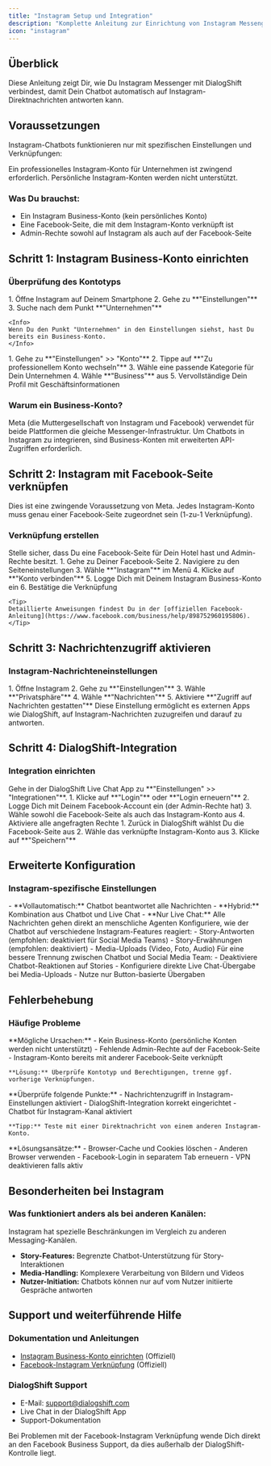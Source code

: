 ```yaml
---
title: "Instagram Setup und Integration"
description: "Komplette Anleitung zur Einrichtung von Instagram Messenger für DialogShift"
icon: "instagram"
---
```


## Überblick

Diese Anleitung zeigt Dir, wie Du Instagram Messenger mit DialogShift verbindest, damit Dein Chatbot automatisch auf Instagram-Direktnachrichten antworten kann.

## Voraussetzungen

Instagram-Chatbots funktionieren nur mit spezifischen Einstellungen und Verknüpfungen:

<Note>
Ein professionelles Instagram-Konto für Unternehmen ist zwingend erforderlich. Persönliche Instagram-Konten werden nicht unterstützt.
</Note>

### Was Du brauchst:
- Ein Instagram Business-Konto (kein persönliches Konto)
- Eine Facebook-Seite, die mit dem Instagram-Konto verknüpft ist
- Admin-Rechte sowohl auf Instagram als auch auf der Facebook-Seite

## Schritt 1: Instagram Business-Konto einrichten

### Überprüfung des Kontotyps

<Steps>
  <Step title="Aktuellen Kontotyp prüfen">
    1. Öffne Instagram auf Deinem Smartphone
    2. Gehe zu **"Einstellungen"**
    3. Suche nach dem Punkt **"Unternehmen"**
    
    <Info>
    Wenn Du den Punkt "Unternehmen" in den Einstellungen siehst, hast Du bereits ein Business-Konto.
    </Info>
  </Step>
  
  <Step title="Auf Business-Konto wechseln" condition="Falls noch kein Business-Konto">
    1. Gehe zu **"Einstellungen" >> "Konto"**
    2. Tippe auf **"Zu professionellem Konto wechseln"**
    3. Wähle eine passende Kategorie für Dein Unternehmen
    4. Wähle **"Business"** aus
    5. Vervollständige Dein Profil mit Geschäftsinformationen
  </Step>
</Steps>

### Warum ein Business-Konto?

<Accordion title="Technische Hintergründe">
  Meta (die Muttergesellschaft von Instagram und Facebook) verwendet für beide Plattformen die gleiche Messenger-Infrastruktur. Um Chatbots in Instagram zu integrieren, sind Business-Konten mit erweiterten API-Zugriffen erforderlich.
</Accordion>

## Schritt 2: Instagram mit Facebook-Seite verknüpfen

<Warning>
Dies ist eine zwingende Voraussetzung von Meta. Jedes Instagram-Konto muss genau einer Facebook-Seite zugeordnet sein (1-zu-1 Verknüpfung).
</Warning>

### Verknüpfung erstellen

<Steps>
  <Step title="Facebook-Seite vorbereiten">
    Stelle sicher, dass Du eine Facebook-Seite für Dein Hotel hast und Admin-Rechte besitzt.
  </Step>
  
  <Step title="Instagram verknüpfen">
    1. Gehe zu Deiner Facebook-Seite
    2. Navigiere zu den Seiteneinstellungen
    3. Wähle **"Instagram"** im Menü
    4. Klicke auf **"Konto verbinden"**
    5. Logge Dich mit Deinem Instagram Business-Konto ein
    6. Bestätige die Verknüpfung
    
    <Tip>
    Detaillierte Anweisungen findest Du in der [offiziellen Facebook-Anleitung](https://www.facebook.com/business/help/898752960195806).
    </Tip>
  </Step>
</Steps>

## Schritt 3: Nachrichtenzugriff aktivieren

### Instagram-Nachrichteneinstellungen

<Steps>
  <Step title="Nachrichten-Zugriff erlauben">
    1. Öffne Instagram
    2. Gehe zu **"Einstellungen"**
    3. Wähle **"Privatsphäre"**
    4. Wähle **"Nachrichten"**
    5. Aktiviere **"Zugriff auf Nachrichten gestatten"**
  </Step>
</Steps>

<Info>
Diese Einstellung ermöglicht es externen Apps wie DialogShift, auf Instagram-Nachrichten zuzugreifen und darauf zu antworten.
</Info>

## Schritt 4: DialogShift-Integration

### Integration einrichten

<Steps>
  <Step title="DialogShift App öffnen">
    Gehe in der DialogShift Live Chat App zu **"Einstellungen" >> "Integrationen"**.
  </Step>
  
  <Step title="Facebook/Instagram Login">
    1. Klicke auf **"Login"** oder **"Login erneuern"** 
    2. Logge Dich mit Deinem Facebook-Account ein (der Admin-Rechte hat)
    3. Wähle sowohl die Facebook-Seite als auch das Instagram-Konto aus
    4. Aktiviere alle angefragten Rechte
  </Step>
  
  <Step title="Integration speichern">
    1. Zurück in DialogShift wählst Du die Facebook-Seite aus
    2. Wähle das verknüpfte Instagram-Konto aus
    3. Klicke auf **"Speichern"**
  </Step>
</Steps>

## Erweiterte Konfiguration

### Instagram-spezifische Einstellungen

<Tabs>
  <Tab title="Chatbot-Modi">
    - **Vollautomatisch:** Chatbot beantwortet alle Nachrichten
    - **Hybrid:** Kombination aus Chatbot und Live Chat
    - **Nur Live Chat:** Alle Nachrichten gehen direkt an menschliche Agenten
  </Tab>
  
  <Tab title="Story-Interaktionen">
    Konfiguriere, wie der Chatbot auf verschiedene Instagram-Features reagiert:
    - Story-Antworten (empfohlen: deaktiviert für Social Media Teams)
    - Story-Erwähnungen (empfohlen: deaktiviert)
    - Media-Uploads (Video, Foto, Audio)
  </Tab>
  
  <Tab title="Social Media Team Setup">
    Für eine bessere Trennung zwischen Chatbot und Social Media Team:
    - Deaktiviere Chatbot-Reaktionen auf Stories
    - Konfiguriere direkte Live Chat-Übergabe bei Media-Uploads
    - Nutze nur Button-basierte Übergaben
  </Tab>
</Tabs>

## Fehlerbehebung

### Häufige Probleme

<AccordionGroup>
  <Accordion title="Instagram-Konto kann nicht verknüpft werden">
    **Mögliche Ursachen:**
    - Kein Business-Konto (persönliche Konten werden nicht unterstützt)
    - Fehlende Admin-Rechte auf der Facebook-Seite
    - Instagram-Konto bereits mit anderer Facebook-Seite verknüpft
    
    **Lösung:** Überprüfe Kontotyp und Berechtigungen, trenne ggf. vorherige Verknüpfungen.
  </Accordion>
  
  <Accordion title="Chatbot antwortet nicht auf Instagram">
    **Überprüfe folgende Punkte:**
    - Nachrichtenzugriff in Instagram-Einstellungen aktiviert
    - DialogShift-Integration korrekt eingerichtet
    - Chatbot für Instagram-Kanal aktiviert
    
    **Tipp:** Teste mit einer Direktnachricht von einem anderen Instagram-Konto.
  </Accordion>
  
  <Accordion title="Login-Probleme bei der Integration">
    **Lösungsansätze:**
    - Browser-Cache und Cookies löschen
    - Anderen Browser verwenden
    - Facebook-Login in separatem Tab erneuern
    - VPN deaktivieren falls aktiv
  </Accordion>
</AccordionGroup>

## Besonderheiten bei Instagram

### Was funktioniert anders als bei anderen Kanälen:

<Note>
Instagram hat spezielle Beschränkungen im Vergleich zu anderen Messaging-Kanälen.
</Note>

- **Story-Features:** Begrenzte Chatbot-Unterstützung für Story-Interaktionen
- **Media-Handling:** Komplexere Verarbeitung von Bildern und Videos
- **Nutzer-Initiation:** Chatbots können nur auf vom Nutzer initiierte Gespräche antworten

## Support und weiterführende Hilfe

### Dokumentation und Anleitungen
- [Instagram Business-Konto einrichten](https://help.instagram.com/502981923235522?helpref=hc_fnav) (Offiziell)
- [Facebook-Instagram Verknüpfung](https://www.facebook.com/business/help/898752960195806) (Offiziell)

### DialogShift Support
- E-Mail: [support@dialogshift.com](mailto:support@dialogshift.com)
- Live Chat in der DialogShift App
- Support-Dokumentation

<Warning>
Bei Problemen mit der Facebook-Instagram Verknüpfung wende Dich direkt an den Facebook Business Support, da dies außerhalb der DialogShift-Kontrolle liegt.
</Warning> 